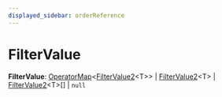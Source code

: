 ```yaml
---
displayed_sidebar: orderReference
---
```



# FilterValue

 **FilterValue**: [OperatorMap](order.OperatorMap.mdx)&#60;[FilterValue2](order.FilterValue2.mdx)&#60;T&#62;&#62; \| [FilterValue2](order.FilterValue2.mdx)&#60;T&#62; \| [FilterValue2](order.FilterValue2.mdx)&#60;T&#62;[] \| `null`
